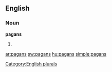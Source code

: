 
==English==

===Noun===
'''pagans'''

# {{plural of|[[pagan]]}}

[[Category:English plurals]]

[[ar:pagans]]
[[sw:pagans]]
[[hu:pagans]]
[[simple:pagans]]